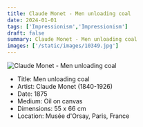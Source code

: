 ```yaml
---
title: Claude Monet - Men unloading coal
date: 2024-01-01
tags: ['Impressionism','Impressionism']
draft: false
summary: Claude Monet - Men unloading coal
images: ['/static/images/10349.jpg']
---
```


![Claude Monet - Men unloading coal](/static/images/10349.jpg)

* Title: Men unloading coal
* Artist: Claude Monet (1840-1926)
* Date: 1875
* Medium: Oil on canvas
* Dimensions: 55 x 66 cm
* Location: Musée d'Orsay, Paris, France


